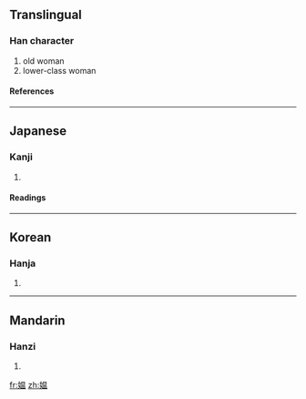 {{see|媼}}

==Translingual==
===Han character===
{{Han char|rn=38|rad=女|as=09|sn=12|four=|canj=女日月廿 (VABT)}}
# old woman
# lower-class woman
====References====
{{Han ref|kx=0267.361|dkj=06565|dj=0535.190|hdz=21065.040|uh=5AAA|ud=23210}}
----
==Japanese==
===Kanji===
{{ja-kanji|grade=|rs=女09}}
# {{defn|Japanese}} 
====Readings====
{{ja-readings|on=[[おう]] (ō)|kun=[[おうな]] (ouna)}}
----
==Korean==
===Hanja===
{{ko-hanja|hangeul=오|rv=o|mr=o}}
# {{defn|Korean}}
----
==Mandarin==
===Hanzi===
{{cmn-hanzi|tra=媼|pin=[[ǎo]] (ao3)|wg=ao<sup>3</sup>}}
# {{defn|Mandarin}}

[[fr:媪]]
[[zh:媪]]